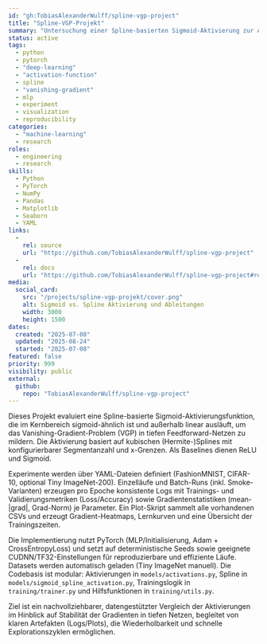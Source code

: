 ```yaml
---
id: "gh:TobiasAlexanderWulff/spline-vgp-project"
title: "Spline-VGP-Projekt"
summary: "Untersuchung einer Spline-basierten Sigmoid-Aktivierung zur Abschwächung des Vanishing-Gradient-Problems in tiefen MLPs; reproduzierbare Experimente mit Auto-Plots im Vergleich zu ReLU und Sigmoid."
status: active
tags: 
  - python
  - pytorch
  - "deep-learning"
  - "activation-function"
  - spline
  - "vanishing-gradient"
  - mlp
  - experiment
  - visualization
  - reproducibility
categories: 
  - "machine-learning"
  - research
roles: 
  - engineering
  - research
skills: 
  - Python
  - PyTorch
  - NumPy
  - Pandas
  - Matplotlib
  - Seaborn
  - YAML
links: 
  - 
    rel: source
    url: "https://github.com/TobiasAlexanderWulff/spline-vgp-project"
  - 
    rel: docs
    url: "https://github.com/TobiasAlexanderWulff/spline-vgp-project#readme"
media: 
  social_card: 
    src: "/projects/spline-vgp-projekt/cover.png"
    alt: Sigmoid vs. Spline Aktivierung und Ableitungen
    width: 3000
    height: 1500
dates: 
  created: "2025-07-08"
  updated: "2025-08-24"
  started: "2025-07-08"
featured: false
priority: 999
visibility: public
external: 
  github: 
    repo: "TobiasAlexanderWulff/spline-vgp-project"
---
```


Dieses Projekt evaluiert eine Spline-basierte Sigmoid-Aktivierungsfunktion, die im Kernbereich sigmoid-ähnlich ist und außerhalb linear ausläuft, um das Vanishing-Gradient-Problem (VGP) in tiefen Feedforward-Netzen zu mildern. Die Aktivierung basiert auf kubischen (Hermite-)Splines mit konfigurierbarer Segmentanzahl und x-Grenzen. Als Baselines dienen ReLU und Sigmoid.

Experimente werden über YAML-Dateien definiert (FashionMNIST, CIFAR-10, optional Tiny ImageNet-200). Einzelläufe und Batch-Runs (inkl. Smoke-Varianten) erzeugen pro Epoche konsistente Logs mit Trainings- und Validierungsmetriken (Loss/Accuracy) sowie Gradientenstatistiken (mean-|grad|, Grad-Norm) je Parameter. Ein Plot-Skript sammelt alle vorhandenen CSVs und erzeugt Gradient-Heatmaps, Lernkurven und eine Übersicht der Trainingszeiten.

Die Implementierung nutzt PyTorch (MLP/Initialisierung, Adam + CrossEntropyLoss) und setzt auf deterministische Seeds sowie geeignete CUDNN/TF32-Einstellungen für reproduzierbare und effiziente Läufe. Datasets werden automatisch geladen (Tiny ImageNet manuell). Die Codebasis ist modular: Aktivierungen in `models/activations.py`, Spline in `models/sigmoid_spline_activation.py`, Trainingslogik in `training/trainer.py` und Hilfsfunktionen in `training/utils.py`.

Ziel ist ein nachvollziehbarer, datengestützter Vergleich der Aktivierungen im Hinblick auf Stabilität der Gradienten in tiefen Netzen, begleitet von klaren Artefakten (Logs/Plots), die Wiederholbarkeit und schnelle Explorationszyklen ermöglichen.
